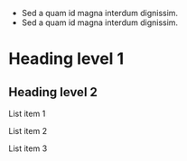 

- Sed a quam id magna interdum dignissim.
- Sed a quam id magna interdum dignissim.

# Heading level 1

## Heading level 2

<List>

List item 1

List item 2

List item 3

</List>

